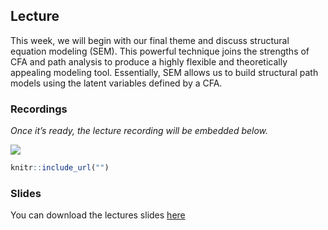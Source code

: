 ## Lecture

This week, we will begin with our final theme and discuss structural equation
modeling (SEM). This powerful technique joins the strengths of CFA and path 
analysis to produce a highly flexible and theoretically appealing modeling tool.
Essentially, SEM allows us to build structural path models using the latent
variables defined by a CFA.

### Recordings

*Once it's ready, the lecture recording will be embedded below.*

![](https://i.gifer.com/3F2S.gif)

```{r, echo = FALSE, eval = FALSE}
knitr::include_url("")
```

### Slides

You can download the lectures slides [here](pdf/sem.pdf)

